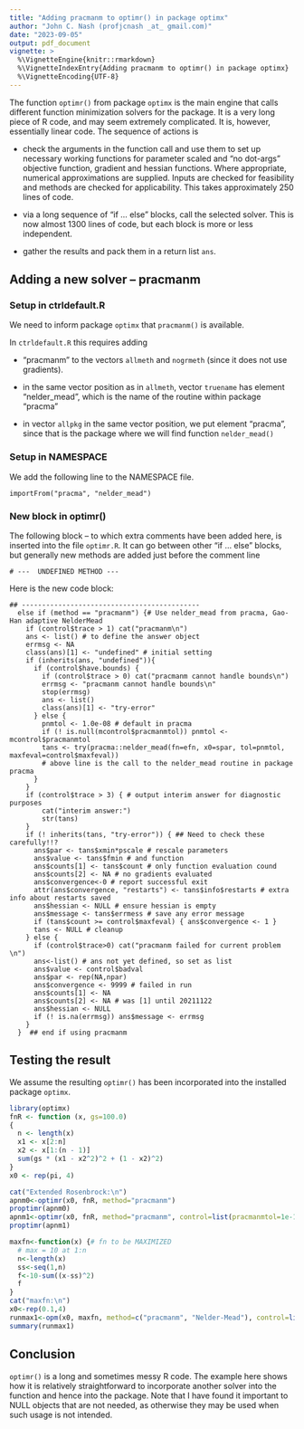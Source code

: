 ```yaml
---
title: "Adding pracmanm to optimr() in package optimx"
author: "John C. Nash (profjcnash _at_ gmail.com)"
date: "2023-09-05"
output: pdf_document
vignette: >
  %\VignetteEngine{knitr::rmarkdown}
  %\VignetteIndexEntry{Adding pracmanm to optimr() in package optimx}
  %\VignetteEncoding{UTF-8}
---
```


The function `optimr()` from package `optimx` is the main engine that calls 
different function minimization solvers for the package. It is a very long
piece of R code, and may seem extremely complicated. It is, however, essentially
linear code. The sequence of actions is

- check the arguments in the function call and use them to set up necessary
  working functions for parameter scaled and "no dot-args" objective function,
  gradient and hessian functions. Where appropriate, numerical approximations
  are supplied. Inputs are checked for feasibility and methods are checked for
  applicability. This takes approximately 250 lines of code.
  
- via a long sequence of "if ... else" blocks, call the selected solver. This
  is now almost 1300 lines of code, but each block is more or less independent.

- gather the results and pack them in a return list `ans`.

## Adding a new solver -- pracmanm

### Setup in ctrldefault.R

We need to inform package `optimx` that `pracmanm()` is available.

In `ctrldefault.R` this requires adding 

- "pracmanm" to the vectors `allmeth` and `nogrmeth` (since it does not use
gradients).

- in the same vector position as in `allmeth`, vector `truename` has element "nelder_mead", 
  which is the name of the routine within package "pracma"
  
- in vector `allpkg` in the same vector position, we put element "pracma",
  since that is the package where we will find function `nelder_mead()`

### Setup in NAMESPACE

We add the following line to the NAMESPACE file.

```
importFrom("pracma", "nelder_mead")
```

### New block in optimr()

The following block -- to which extra comments have been added here, is inserted
into the file `optimr.R`. It can go between other "if ... else" blocks, but 
generally new methods are added just before the comment line

```
# ---  UNDEFINED METHOD ---
```

Here is the new code block:

```
## --------------------------------------------
  else if (method == "pracmanm") {# Use nelder_mead from pracma, Gao-Han adaptive NelderMead 
    if (control$trace > 1) cat("pracmanm\n")
    ans <- list() # to define the answer object
    errmsg <- NA
    class(ans)[1] <- "undefined" # initial setting
    if (inherits(ans, "undefined")){
      if (control$have.bounds) {
        if (control$trace > 0) cat("pracmanm cannot handle bounds\n")
        errmsg <- "pracmanm cannot handle bounds\n"
        stop(errmsg)
        ans <- list()
        class(ans)[1] <- "try-error"
      } else {
        pnmtol <- 1.0e-08 # default in pracma
        if (! is.null(mcontrol$pracmanmtol)) pnmtol <- mcontrol$pracmanmtol
        tans <- try(pracma::nelder_mead(fn=efn, x0=spar, tol=pnmtol, maxfeval=control$maxfeval))
        # above line is the call to the nelder_mead routine in package pracma
      }
    }
    if (control$trace > 3) { # output interim answer for diagnostic purposes
        cat("interim answer:")
        str(tans)
    }
    if (! inherits(tans, "try-error")) { ## Need to check these carefully!!?
      ans$par <- tans$xmin*pscale # rescale parameters
      ans$value <- tans$fmin # and function
      ans$counts[1] <- tans$count # only function evaluation cound
      ans$counts[2] <- NA # no gradients evaluated
      ans$convergence<-0 # report successful exit
      attr(ans$convergence, "restarts") <- tans$info$restarts # extra info about restarts saved
      ans$hessian <- NULL # ensure hessian is empty
      ans$message <- tans$errmess # save any error message
      if (tans$count >= control$maxfeval) { ans$convergence <- 1 }
      tans <- NULL # cleanup 
    } else {
      if (control$trace>0) cat("pracmanm failed for current problem \n")
      ans<-list() # ans not yet defined, so set as list
      ans$value <- control$badval
      ans$par <- rep(NA,npar)
      ans$convergence <- 9999 # failed in run
      ans$counts[1] <- NA
      ans$counts[2] <- NA # was [1] until 20211122
      ans$hessian <- NULL
      if (! is.na(errmsg)) ans$message <- errmsg
    }
  }  ## end if using pracmanm
```

## Testing the result

We assume the resulting `optimr()` has been incorporated into the installed
package `optimx`.

```r
library(optimx)
fnR <- function (x, gs=100.0) 
{
  n <- length(x)
  x1 <- x[2:n]
  x2 <- x[1:(n - 1)]
  sum(gs * (x1 - x2^2)^2 + (1 - x2)^2)
}
x0 <- rep(pi, 4)

cat("Extended Rosenbrock:\n")
apnm0<-optimr(x0, fnR, method="pracmanm")
proptimr(apnm0)
apnm1<-optimr(x0, fnR, method="pracmanm", control=list(pracmanmtol=1e-13))
proptimr(apnm1)

maxfn<-function(x) {# fn to be MAXIMIZED
  # max = 10 at 1:n
  n<-length(x)
  ss<-seq(1,n)
  f<-10-sum((x-ss)^2)
  f
}
cat("maxfn:\n")
x0<-rep(0.1,4)
runmax1<-opm(x0, maxfn, method=c("pracmanm", "Nelder-Mead"), control=list(maximize=TRUE,trace=0))
summary(runmax1)
```

## Conclusion

`optimr()` is a long and sometimes messy R code. The example here shows how it is relatively
straightforward to incorporate another solver into the function and hence into the package.
Note that I have found it important to NULL objects that are not needed, as otherwise they
may be used when such usage is not intended.
